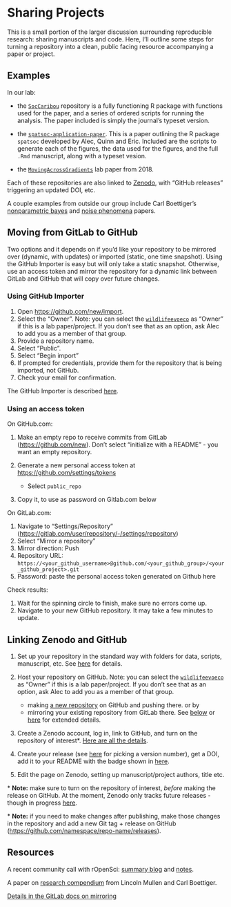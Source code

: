 # Sharing Projects

This is a small portion of the larger discussion surrounding reproducible research: sharing manuscripts and code. Here, I'll outline some steps for turning a repository into a clean, public facing resource accompanying a paper or project.

## Examples

In our lab:

-   the [`SocCaribou`](https://github.com/wildlifeevoeco/SocCaribou) repository is a fully functioning R package with functions used for the paper, and a series of ordered scripts for running the analysis. The paper included is simply the journal's typeset version.

-   the [`spatsoc-application-paper`](https://github.com/robitalec/spatsoc-application-paper). This is a paper outlining the R package `spatsoc` developed by Alec, Quinn and Eric. Included are the scripts to generate each of the figures, the data used for the figures, and the full `.Rmd` manuscript, along with a typeset vesion.

-   the [`MovingAcrossGradients`](https://github.com/wildlifeevoeco/MovingAcrossGradients) lab paper from 2018.

Each of these repositories are also linked to [Zenodo](https://zenodo.org), with "GitHub releases" triggering an updated DOI, etc.

A couple examples from outside our group include Carl Boettiger's [nonparametric bayes](https://github.com/cboettig/nonparametric-bayes) and [noise phenomena](https://github.com/cboettig/noise-phenomena) papers.

## Moving from GitLab to GitHub {#lab-to-hub}

Two options and it depends on if you'd like your repository to be mirrored over
(dynamic, with updates) or imported (static, one time snapshot). Using the 
GitHub Importer is easy but will only take a static snapshot. Otherwise,
use an access token and mirror the repository for a dynamic link between GitLab 
and GitHub that will copy over future changes. 

### Using GitHub Importer

1.  Open <https://github.com/new/import>.
2.  Select the "Owner". Note: you can select the [`wildlifeevoeco`](https://github.com/wildlifeevoeco/) as "Owner" if this is a lab paper/project. If you don't see that as an option, ask Alec to add you as a member of that group.
3.  Provide a repository name.
4.  Select "Public".
5.  Select "Begin import"
6.  If prompted for credentials, provide them for the repository that is being imported, not GitHub.
7.  Check your email for confirmation.

The GitHub Importer is described [here](https://docs.github.com/en/free-pro-team@latest/github/importing-your-projects-to-github/importing-a-repository-with-github-importer).

### Using an access token

On GitHub.com:

1.  Make an empty repo to receive commits from GitLab (<https://github.com/new>). Don't select "initialize with a README" - you want an empty repository.

2.  Generate a new personal access token at <https://github.com/settings/tokens>

    -   Select `public_repo`

3.  Copy it, to use as password on Gitlab.com below

On GitLab.com:

1.  Navigate to "Settings/Repository" (<https://gitlab.com/user/repository/-/settings/repository>)
2.  Select "Mirror a repository"
3.  Mirror direction: Push
4.  Repository URL: `https://<your_github_username>@github.com/<your_github_group>/<your_github_project>.git`
5.  Password: paste the personal access token generated on Github here

Check results:

1.  Wait for the spinning circle to finish, make sure no errors come up.
2.  Navigate to your new GitHub repository. It may take a few minutes to update.

## Linking Zenodo and GitHub

1.  Set up your repository in the standard way with folders for data, scripts, manuscript, etc. See [here](Projects) for details.

2.  Host your repository on GitHub. Note: you can select the [`wildlifeevoeco`](https://github.com/wildlifeevoeco/) as "Owner" if this is a lab paper/project. If you don't see that as an option, ask Alec to add you as a member of that group.

    -   making [a new repository](https://github.com/new) on GitHub and pushing there. or by
    -   mirroring your existing repository from GitLab there. See [below](#lab-to-hub) or [here](https://docs.gitlab.com/ee/user/project/repository/repository_mirroring.html#setting-up-a-push-mirror-from-gitlab-to-github-core) for extended details.

3.  Create a Zenodo account, log in, link to GitHub, and turn on the repository of interest\*. [Here are all the details](https://guides.github.com/activities/citable-code/).

4.  Create your release (see [here](https://r-pkgs.org/release.html#release-version) for picking a version number), get a DOI, add it to your README with the badge shown in [here](https://zenodo.org/account/settings/github).

5.  Edit the page on Zenodo, setting up manuscript/project authors, title etc.

\* **Note:** make sure to turn on the repository of interest, *before* making the release on GitHub. At the moment, Zenodo only tracks future releases - though in progress [here](https://github.com/zenodo/zenodo/issues/1463).

\* **Note:** if you need to make changes after publishing, make those changes in the repository and add a new Git tag + release on GitHub (<https://github.com/namespace/repo-name/releases>).

## Resources

A recent community call with rOpenSci: [summary blog](https://ropensci.org/blog/2018/11/29/codereview/) and [notes](https://docs.google.com/document/d/1LfyhgsbVgLWgWPhS0nbaBIZSFjireEBBSYL4PmhUJis/edit).

A paper on [research compendium](/user_uploads/4422/JZqXfCyHQv5eePmN7vFYoIwM/Packaging-Data-Analytical-Work-Reproducibly-Using-R-and-Friends.pdf) from Lincoln Mullen and Carl Boettiger.

[Details in the GitLab docs on mirroring](https://docs.gitlab.com/ee/workflow/repository_mirroring.html#setting-up-a-push-mirror-from-gitlab-to-github-core)

